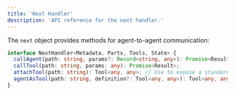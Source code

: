 ```yaml
---
title: 'Next Handler'
description: 'API reference for the next handler.'
---
```


The `next` object provides methods for agent-to-agent communication:

```typescript
interface NextHandler<Metadata, Parts, Tools, State> {
  callAgent(path: string, params?: Record<string, any>): Promise<Result>;
  callTool(path: string, params: any): Promise<Result>;
  attachTool(path: string): Tool<any, any>; // Use to expose a standard .tool() to an LLM.
  agentAsTool(path: string, definition?: Tool<any, any>): Tool<any, any>; // Use to expose another .agent() as a tool to an LLM.
}
```
